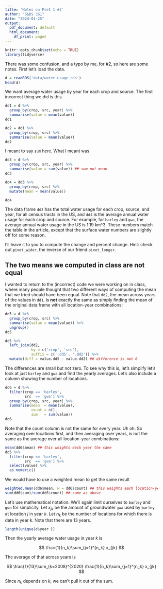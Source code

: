 ```yaml
---
title: 'Notes on Pset 1 #2'
author: "S&DS 361"
date: "2024-01-25"
output:
  pdf_document: default
  html_document:
    df_print: paged
---
```


```r
knitr::opts_chunk$set(echo = TRUE)
library(tidyverse)
```

There was some confusion, and a typo by me, for #2, so here are some notes. First let's load the data. 

```r
d = readRDS('data/water.usage.rds')
head(d)
```

We want average water usage by year for each crop and source. The first incorrect thing we did is this 

```r
dd1 = d %>%
  group_by(crop, src, year) %>%
  summarise(value = mean(value))
dd1

dd2 = dd1 %>%
  group_by(crop, src) %>%
  summarise(value = mean(value))
dd2
```

I meant to say `sum` here. What I meant was 

```r
dd3 = d %>%
  group_by(crop, src, year) %>%
  summarise(value = sum(value)) ## sum not mean
dd3

dd4 = dd3 %>%
  group_by(crop, src) %>%
  mutate(mean = mean(value))

dd4
```

The data frame `dd3` has the total water usage for each crop, source, and year, for all census tracts in the US, and `dd4` is the average annual water usage for each crop and source. For example, for `barley` and `gwa`, the average annual water usage in the US is 1.19 km^3. These numbers match the table in the article, except that the surface water numbers are slightly off for some reason. 

I'll leave it to you to compute the change and percent change. Hint: check out `pivot_wider`, the inverse of our friend `pivot_longer`. 


## The two means we computed in class are not equal

I wanted to return to the (incorrect) code we were working on in class, where many people thought that two different ways of computing the mean that we tried should have been equal.  Note that `dd2`, the mean across years of the values in `dd1`, is **not** exactly the same as simply finding the mean of the original data frame with all location-year combinations:


```r
dd5 = d %>% 
  group_by(crop, src) %>%
  summarise(value = mean(value)) %>% 
  ungroup()
dd5
```

```r
dd5 %>% 
  left_join(dd2, 
            by = c('crop', 'src'), 
            suffix = c('.dd5', '.dd2')) %>%
  mutate(diff = value.dd5 - value.dd2) ## difference is not 0
```

The differences are small but not zero. To see why this is, let's simplify let's look at just `barley` and `gwa` and find the yearly averages. Let's also include a column showing the number of locations.

```r
dd6 = d %>% 
  filter(crop == 'barley', 
         src  == 'gwa') %>%
  group_by(crop, src, year) %>%
  summarise(mean  = mean(value), 
            count = n(), 
            sum   = sum(value))
dd6
```

Note that the count column is not the same for every year. Uh oh. So averaging over locations first, and then averaging over years, is not the same as the average over all location-year combinations:

```r
mean(dd6$mean) ## this weights each year the same
dd5 %>% 
  filter(crop == 'barley', 
         src  == 'gwa') %>%
  select(value) %>%
  as.numeric()
```

We would have to use a weighted mean to get the same result

```r
weighted.mean(dd6$mean, w = dd6$count) ## this weights each location-year the same
sum(dd6$sum)/sum(dd6$count) ## same as above
```

Let's use mathematical notation. We'll again limit ourselves to `barley` and `gwa` for simplicity. Let $x_{jk}$ be the amount of groundwater `gwa` used by `barley` at location $j$ in year $k$. Let $n_k$ be the number of locations for which there is data in year $k$.  Note that there are 13 years. 

```r
length(unique(d$year ))
```

Then the yearly average water usage in year $k$ is

$$ \frac{1}{n_k}\sum_{j=1}^{n_k} x_{jk} $$

The average of that across years is 

$$ \frac{1}{13}\sum_{k=2008}^{2020} \frac{1}{n_k}\sum_{j=1}^{n_k} x_{jk} $$

Since $n_k$ depends on $k$, we can't pull it out of the sum.

